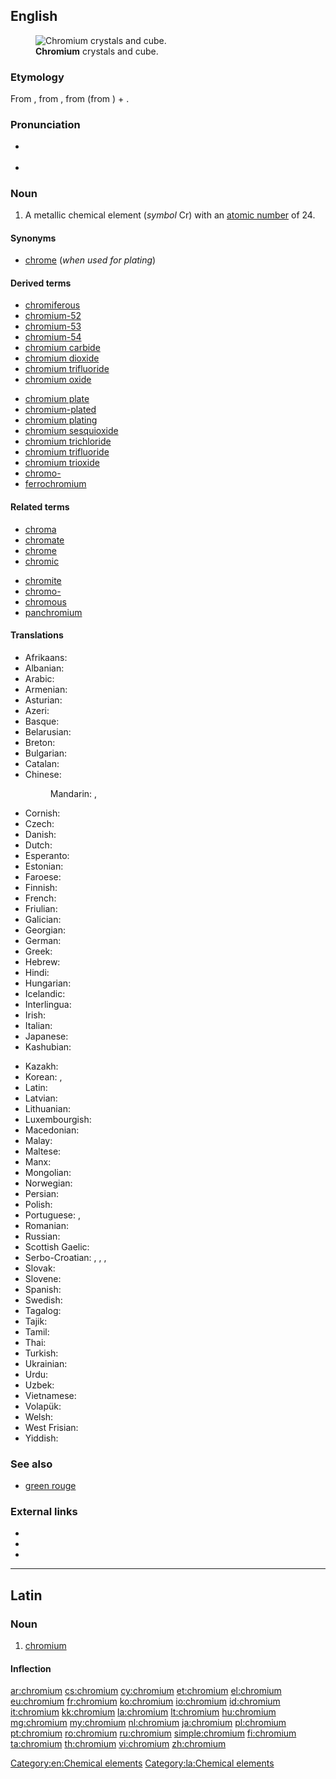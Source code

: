 {{also|Chromium}}
==English==
{{wikipedia}}
{{elements|Cr|vanadium|V|manganese|Mn}}
[[File:Chromium crystals and 1cm3 cube.jpg|thumb|'''Chromium''' crystals and cube.]]

===Etymology===
From {{etyl|NL.|en}}, from {{etyl|fr|en}} {{term|chrome||lang=fr}}, from {{etyl|grc|en}} {{term|χρῶμα|sc=polytonic|tr=khrōma||color|lang=grc}} (from {{etyl|ine-pro|en}} {{term/t|ine-pro|*gʰreu||to grind, rub}}) + {{term|-ium|lang=la}}.

===Pronunciation===
* {{a|US}} {{IPA|/ˈkɹoʊmiəm/}}
* {{audio|en-us-chromium.ogg|Audio (US)}}

===Noun===
{{en-noun|-}}

# A metallic chemical element (''symbol'' Cr) with an [[atomic number]] of 24.

====Synonyms====
* [[chrome]] (''when used for plating'')

====Derived terms====
{{der-top}}
* [[chromiferous]]
* [[chromium-52]]
* [[chromium-53]]
* [[chromium-54]]
* [[chromium carbide]]
* [[chromium dioxide]]
* [[chromium trifluoride]]
* [[chromium oxide]]
{{der-mid}}
* [[chromium plate]]
* [[chromium-plated]]
* [[chromium plating]]
* [[chromium sesquioxide]]
* [[chromium trichloride]]
* [[chromium trifluoride]]
* [[chromium trioxide]]
* [[chromo-]]
* [[ferrochromium]]
{{der-bottom}}

====Related terms====
{{rel-top}}
* [[chroma]]
* [[chromate]]
* [[chrome]]
* [[chromic]]
{{rel-mid}}
* [[chromite]]
* [[chromo-]]
* [[chromous]]
* [[panchromium]]
{{rel-bottom}}

====Translations====
{{trans-top|chemical element}}
* Afrikaans: {{t-|af|chroom}}
* Albanian: {{t-|sq|krom}}
* Arabic: {{t-|ar|كروم|m|tr=kruum}}
* Armenian: {{t-|hy|քրոմ|tr=k‘rom}}
* Asturian: {{t-|ast|cromu|m}}
* Azeri: {{t-|az|xrom}}
* Basque: {{t-|eu|kromoa}}
* Belarusian: {{t-|be|хром|m|tr=xrom}}
* Breton: {{t+|br|krom|m}}
* Bulgarian: {{t+|bg|хром|m|tr=hrom}}
* Catalan: {{t-|ca|crom}}
* Chinese:
*: Mandarin: {{t-|cmn|鉻|sc=Hani}}, {{t-|cmn|铬|tr=gè|sc=Hani}}
* Cornish: {{t-|kw|cromyum}}
* Czech: {{t+|cs|chrom}}
* Danish: {{t-|da|krom}}
* Dutch: {{t+|nl|chroom|n}}
* Esperanto: {{t+|eo|kromo}}
* Estonian: {{t-|et|kroom}}
* Faroese: {{t-|fo|krom}}
* Finnish: {{t+|fi|kromi}}
* French: {{t+|fr|chrome|m}}
* Friulian: {{tø|fur|crom}}
* Galician: {{t+|gl|cromo}}
* Georgian: {{t-|ka|ქრომი|tr=k'romi|sc=Geor}}
* German: {{t+|de|Chrom|n}}
* Greek: {{t+|el|χρώμιο|n|tr=chrómio}}
* Hebrew: {{t+|he|כרום|tr=krom}}
* Hindi: {{t-|hi|वर्णातु|tr=varnaatu}}
* Hungarian: {{t+|hu|króm}}
* Icelandic: {{t+|is|króm}}
* Interlingua: {{t-|ia|chromo}}
* Irish: {{t+|ga|cróimiam|m}}
* Italian: {{t+|it|cromo|m}}
* Japanese: {{t+|ja|クロム|tr=kuromu}}
* Kashubian: {{t-|csb|chróm}}
{{trans-mid}}
* Kazakh: {{t-|kk|хром|tr=khrom|sc=Cyrl}}
* Korean: {{t+|ko|크롬|tr=keurom|sc=Hang}}, {{t-|ko|크로뮴|tr=keuromyum|sc=Hang}}
* Latin: {{t-|la|chrōmium|n}}
* Latvian: {{t-|lv|hroms}}
* Lithuanian: {{t+|lt|chromas}}
* Luxembourgish: {{t-|lb|Chrom}}
* Macedonian: {{t-|mk|хром|m|tr=hrom}}
* Malay: {{t-|ms|kromium}}
* Maltese: {{t-|mt|kromju}}
* Manx: {{t-|gv|cromium}}
* Mongolian: {{t-|mn|хром|tr=khrom|sc=Cyrl}}
* Norwegian: {{t+|no|krom}}
* Persian: {{t+|fa|کروم|tr=korom|sc=fa-Arab}}
* Polish: {{t+|pl|chrom|m}}
* Portuguese: {{t+|pt|cromo|m}}, {{t+|pt|crómio|m}}
* Romanian: {{t+|ro|crom|n}}
* Russian: {{t+|ru|хром|m|tr=xrom}}
* Scottish Gaelic: {{t-|gd|cròimiam}}
* Serbo-Croatian: {{t-|sh|хром|m|sc=Cyrl}}, {{t-|sh|hrom|m}}, {{t-|sh|кром|m|sc=Cyrl}}, {{t-|sh|krom|m}}
* Slovak: {{t-|sk|chróm}}
* Slovene: {{t+|sl|krom}}
* Spanish: {{t+|es|cromo|m}}
* Swedish: {{t+|sv|krom|n}}
* Tagalog: {{t-|tl|kromo}}
* Tajik: {{t-|tg|хром|tr=hrom|sc=Cyrl}}
* Tamil: {{t-|ta|நீலிரும்பு|tr=neelirumbu}}
* Thai: {{t-|th|โครเมียม|tr=khrōmiam}}
* Turkish: {{t+|tr|krom}}
* Ukrainian: {{t-|uk|хром|m|tr=xrom}}
* Urdu: {{t-|ur|کرومیم}}
* Uzbek: {{t-|uz|хром|tr=khrom|sc=Cyrl}}
* Vietnamese: {{t-|vi|crom}}
* Volapük: {{t+|vo|kromin}}
* Welsh: {{t+|cy|cromiwm}}
* West Frisian: {{t-|fy|groom}}
* Yiddish: {{t-|yi|קראָומיאַם|tr=krovmiam|sc=Hebr}}
{{trans-bottom}}

===See also===
* [[green rouge]]

===External links===
* {{R:Webster 1913}}
* {{R:Century 1911}}
* {{R:OneLook}}

[[Category:en:Chemical elements]]

----

==Latin==
{{wikipedia|lang=la}}

===Noun===
{{la-noun|chrōmium|chromii|chrōmiī|n|second}}

# [[#English|chromium]]

====Inflection====
{{la-decl-2nd-N|chrōmi}}

[[Category:la:Chemical elements]]

[[ar:chromium]]
[[cs:chromium]]
[[cy:chromium]]
[[et:chromium]]
[[el:chromium]]
[[eu:chromium]]
[[fr:chromium]]
[[ko:chromium]]
[[io:chromium]]
[[id:chromium]]
[[it:chromium]]
[[kk:chromium]]
[[la:chromium]]
[[lt:chromium]]
[[hu:chromium]]
[[mg:chromium]]
[[my:chromium]]
[[nl:chromium]]
[[ja:chromium]]
[[pl:chromium]]
[[pt:chromium]]
[[ro:chromium]]
[[ru:chromium]]
[[simple:chromium]]
[[fi:chromium]]
[[ta:chromium]]
[[th:chromium]]
[[vi:chromium]]
[[zh:chromium]]